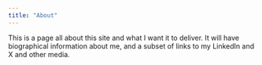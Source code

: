 ```yaml
---
title: "About"
---
```


This is a page all about this site and what I want it to deliver. It will have biographical information about me, and a subset of links to my LinkedIn and X and other media.

